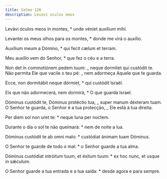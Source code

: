 ```yaml
---
title: Salmo 120
description: Levavi oculos meos
---
```


<div class="side-by-side not-content">

Levávi óculos meos in montes, \* unde véniet auxílium mihi.

Levantei os meus olhos para os montes, \* donde me virá o auxílio.

Auxílium meum a Dómino, \* qui fecit cælum et terram.

Meu auxílio vem do Senhor, \* que fez o céu e a terra.

Non det in commotiónem pedem tuum: _ neque dormítet qui custódit te. Não permita Ele que vacile o teu pé: _ nem adormeça Aquele que te guarda.

Ecce, non dormitábit neque dórmiet, \* qui custódit Israël.

Eis que não adormecerá, nem dormirá, \* O que guarda Israel.

Dóminus custódit te, Dóminus protéctio tua, _ super manum déxteram tuam. O Senhor te guarda, o Senhor é a tua protecção, _ Ele está à tua direita.

Per diem sol non uret te: \* neque luna per noctem.

Durante o dia o sol te não queimará: \* nem de noite a lua.

Dóminus custódit te ab omni malo: \* custódiat ánimam tuam Dóminus.

O Senhor te guarde de todo o mal: \* o Senhor guarde a tua alma.

Dóminus custódiat intróitum tuum, et éxitum tuum: \* ex hoc nunc, et usque in sǽculum.

O Senhor guarde a tua entrada e a tua saída: \* desde agora e para sempre.

</div>
